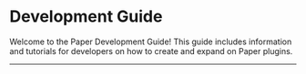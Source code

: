 
# Development Guide

Welcome to the Paper Development Guide! This guide includes information and tutorials for developers
on how to create and expand on Paper plugins.

---

<DocCardList items={useCurrentSidebarCategory().items} />
